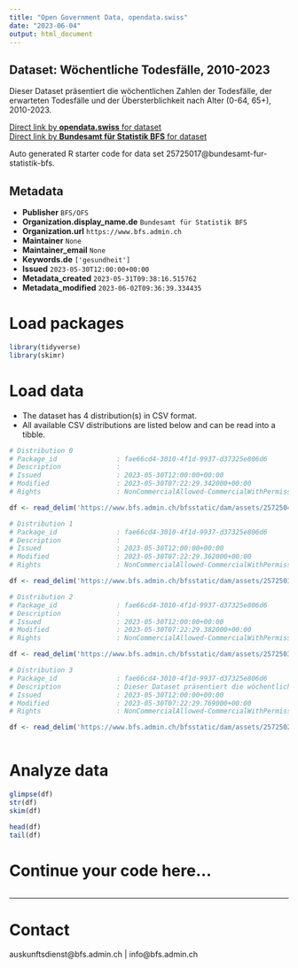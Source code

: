 ```yaml
---
title: "Open Government Data, opendata.swiss"
date: "2023-06-04"
output: html_document
---
```


## Dataset: Wöchentliche Todesfälle, 2010-2023

Dieser Dataset präsentiert die wöchentlichen Zahlen der Todesfälle, der erwarteten Todesfälle und der Übersterblichkeit nach Alter (0-64, 65+), 2010-2023.

[Direct link by **opendata.swiss** for dataset](https://opendata.swiss/de/dataset/wochentliche-todesfalle-2010-2023)<br>
[Direct link by **Bundesamt für Statistik BFS** for dataset](https://www.bfs.admin.ch/asset/de/ts-d-14.03.04.03-wr)

Auto generated R starter code for data set 25725017@bundesamt-fur-statistik-bfs.

## Metadata

- **Publisher** `BFS/OFS`
- **Organization.display_name.de** `Bundesamt für Statistik BFS`
- **Organization.url** `https://www.bfs.admin.ch`
- **Maintainer** `None`
- **Maintainer_email** `None`
- **Keywords.de** `['gesundheit']`
- **Issued** `2023-05-30T12:00:00+00:00`
- **Metadata_created** `2023-05-31T09:38:16.515762`
- **Metadata_modified** `2023-06-02T09:36:39.334435`


# Load packages

```r

library(tidyverse)
library(skimr)

```

# Load data

-   The dataset has 4 distribution(s) in CSV format.
-   All available CSV distributions are listed below and can be read into a tibble.

```r

# Distribution 0
# Package_id               : fae66cd4-3010-4f1d-9937-d37325e806d6
# Description              : 
# Issued                   : 2023-05-30T12:00:00+00:00
# Modified                 : 2023-05-30T07:22:29.342000+00:00
# Rights                   : NonCommercialAllowed-CommercialWithPermission-ReferenceRequired

df <- read_delim('https://www.bfs.admin.ch/bfsstatic/dam/assets/25725041/master')

# Distribution 1
# Package_id               : fae66cd4-3010-4f1d-9937-d37325e806d6
# Description              : 
# Issued                   : 2023-05-30T12:00:00+00:00
# Modified                 : 2023-05-30T07:22:29.362000+00:00
# Rights                   : NonCommercialAllowed-CommercialWithPermission-ReferenceRequired

df <- read_delim('https://www.bfs.admin.ch/bfsstatic/dam/assets/25725033/master')

# Distribution 2
# Package_id               : fae66cd4-3010-4f1d-9937-d37325e806d6
# Description              : 
# Issued                   : 2023-05-30T12:00:00+00:00
# Modified                 : 2023-05-30T07:22:29.382000+00:00
# Rights                   : NonCommercialAllowed-CommercialWithPermission-ReferenceRequired

df <- read_delim('https://www.bfs.admin.ch/bfsstatic/dam/assets/25725037/master')

# Distribution 3
# Package_id               : fae66cd4-3010-4f1d-9937-d37325e806d6
# Description              : Dieser Dataset präsentiert die wöchentlichen Zahlen der Todesfälle, der erwarteten Todesfälle und der Übersterblichkeit nach Alter (0-64, 65+), 2010-2023.
# Issued                   : 2023-05-30T12:00:00+00:00
# Modified                 : 2023-05-30T07:22:29.769000+00:00
# Rights                   : NonCommercialAllowed-CommercialWithPermission-ReferenceRequired

df <- read_delim('https://www.bfs.admin.ch/bfsstatic/dam/assets/25725029/master')



```

# Analyze data

```r

glimpse(df)
str(df)
skim(df)

head(df)
tail(df)

```

# Continue your code here...

```r

```

------------------------------------------------------------------------

# Contact

auskunftsdienst@bfs.admin.ch | info@bfs.admin.ch
